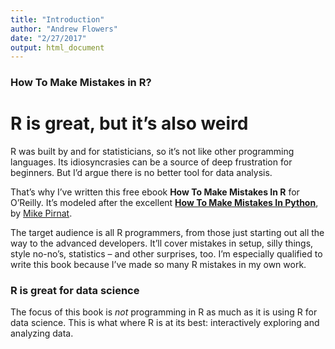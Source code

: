 ```yaml
---
title: "Introduction"
author: "Andrew Flowers"
date: "2/27/2017"
output: html_document
---
```

### How To Make Mistakes in R?
 
# R is great, but it's also weird
 
R was built by and for statisticians, so it’s not like other programming languages. Its idiosyncrasies can be a source of deep frustration for beginners. But I’d argue there is no better tool for data analysis.

That’s why I’ve written this free ebook **How To Make Mistakes In R** for O’Reilly. It’s modeled after the excellent [**How To Make Mistakes In Python**](http://www.oreilly.com/programming/free/how-to-make-mistakes-in-python.csp), by [Mike Pirnat](http://mike.pirnat.com/).

The target audience is all R programmers, from those just starting out all the way to the advanced developers. It’ll cover mistakes in setup, silly things, style no-no's, statistics -- and other surprises, too. I’m especially qualified to write this book because I’ve made so many R mistakes in my own work.

### R is great for data science

The focus of this book is _not_ programming in R as much as it is using R for data science. This is what where R is at its best: interactively exploring and analyzing data.
